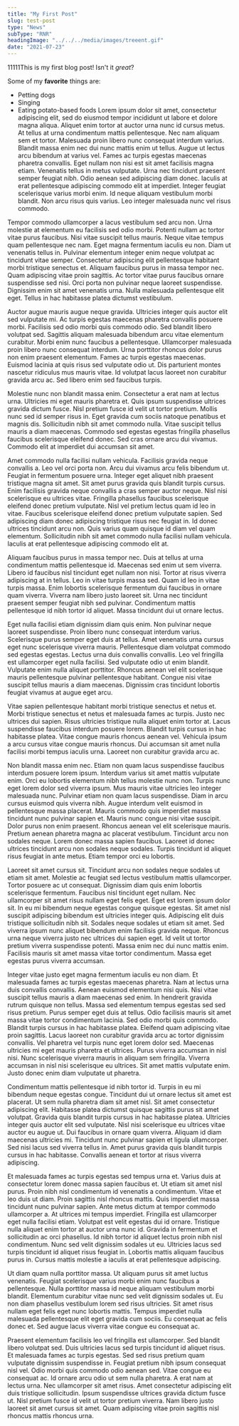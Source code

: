 ```yaml
---
title: "My First Post"
slug: test-post
type: "News"
subType: "RNR"
headingImage: "../../../media/images/treeent.gif"
date: "2021-07-23"
---
```


11111This is my first blog post! Isn't it *great*?

Some of my **favorite** things are:

* Petting dogs
* Singing
* Eating potato-based foods
Lorem ipsum dolor sit amet, consectetur adipiscing elit, sed do eiusmod tempor incididunt ut labore et dolore magna aliqua. Aliquet enim tortor at auctor urna nunc id cursus metus. At tellus at urna condimentum mattis pellentesque. Nec nam aliquam sem et tortor. Malesuada proin libero nunc consequat interdum varius. Blandit massa enim nec dui nunc mattis enim ut tellus. Augue ut lectus arcu bibendum at varius vel. Fames ac turpis egestas maecenas pharetra convallis. Eget nullam non nisi est sit amet facilisis magna etiam. Venenatis tellus in metus vulputate. Urna nec tincidunt praesent semper feugiat nibh. Odio aenean sed adipiscing diam donec. Iaculis at erat pellentesque adipiscing commodo elit at imperdiet. Integer feugiat scelerisque varius morbi enim. Id neque aliquam vestibulum morbi blandit. Non arcu risus quis varius. Leo integer malesuada nunc vel risus commodo.

Tempor commodo ullamcorper a lacus vestibulum sed arcu non. Urna molestie at elementum eu facilisis sed odio morbi. Potenti nullam ac tortor vitae purus faucibus. Nisi vitae suscipit tellus mauris. Neque vitae tempus quam pellentesque nec nam. Eget magna fermentum iaculis eu non. Diam ut venenatis tellus in. Pulvinar elementum integer enim neque volutpat ac tincidunt vitae semper. Consectetur adipiscing elit pellentesque habitant morbi tristique senectus et. Aliquam faucibus purus in massa tempor nec. Quam adipiscing vitae proin sagittis. Ac tortor vitae purus faucibus ornare suspendisse sed nisi. Orci porta non pulvinar neque laoreet suspendisse. Dignissim enim sit amet venenatis urna. Nulla malesuada pellentesque elit eget. Tellus in hac habitasse platea dictumst vestibulum.

Auctor augue mauris augue neque gravida. Ultricies integer quis auctor elit sed vulputate mi. Ac turpis egestas maecenas pharetra convallis posuere morbi. Facilisis sed odio morbi quis commodo odio. Sed blandit libero volutpat sed. Sagittis aliquam malesuada bibendum arcu vitae elementum curabitur. Morbi enim nunc faucibus a pellentesque. Ullamcorper malesuada proin libero nunc consequat interdum. Urna porttitor rhoncus dolor purus non enim praesent elementum. Fames ac turpis egestas maecenas. Euismod lacinia at quis risus sed vulputate odio ut. Dis parturient montes nascetur ridiculus mus mauris vitae. Id volutpat lacus laoreet non curabitur gravida arcu ac. Sed libero enim sed faucibus turpis.

Molestie nunc non blandit massa enim. Consectetur a erat nam at lectus urna. Ultricies mi eget mauris pharetra et. Quis ipsum suspendisse ultrices gravida dictum fusce. Nisl pretium fusce id velit ut tortor pretium. Mollis nunc sed id semper risus in. Eget gravida cum sociis natoque penatibus et magnis dis. Sollicitudin nibh sit amet commodo nulla. Vitae suscipit tellus mauris a diam maecenas. Commodo sed egestas egestas fringilla phasellus faucibus scelerisque eleifend donec. Sed cras ornare arcu dui vivamus. Commodo elit at imperdiet dui accumsan sit amet.

Amet commodo nulla facilisi nullam vehicula. Facilisis gravida neque convallis a. Leo vel orci porta non. Arcu dui vivamus arcu felis bibendum ut. Feugiat in fermentum posuere urna. Integer eget aliquet nibh praesent tristique magna sit amet. Sit amet purus gravida quis blandit turpis cursus. Enim facilisis gravida neque convallis a cras semper auctor neque. Nisl nisi scelerisque eu ultrices vitae. Fringilla phasellus faucibus scelerisque eleifend donec pretium vulputate. Nisl vel pretium lectus quam id leo in vitae. Faucibus scelerisque eleifend donec pretium vulputate sapien. Sed adipiscing diam donec adipiscing tristique risus nec feugiat in. Id donec ultrices tincidunt arcu non. Quis varius quam quisque id diam vel quam elementum. Sollicitudin nibh sit amet commodo nulla facilisi nullam vehicula. Iaculis at erat pellentesque adipiscing commodo elit at.

Aliquam faucibus purus in massa tempor nec. Duis at tellus at urna condimentum mattis pellentesque id. Maecenas sed enim ut sem viverra. Libero id faucibus nisl tincidunt eget nullam non nisi. Tortor at risus viverra adipiscing at in tellus. Leo in vitae turpis massa sed. Quam id leo in vitae turpis massa. Enim lobortis scelerisque fermentum dui faucibus in ornare quam viverra. Viverra nam libero justo laoreet sit. Urna nec tincidunt praesent semper feugiat nibh sed pulvinar. Condimentum mattis pellentesque id nibh tortor id aliquet. Massa tincidunt dui ut ornare lectus.

Eget nulla facilisi etiam dignissim diam quis enim. Non pulvinar neque laoreet suspendisse. Proin libero nunc consequat interdum varius. Scelerisque purus semper eget duis at tellus. Amet venenatis urna cursus eget nunc scelerisque viverra mauris. Pellentesque diam volutpat commodo sed egestas egestas. Lectus urna duis convallis convallis. Leo vel fringilla est ullamcorper eget nulla facilisi. Sed vulputate odio ut enim blandit. Vulputate enim nulla aliquet porttitor. Rhoncus aenean vel elit scelerisque mauris pellentesque pulvinar pellentesque habitant. Congue nisi vitae suscipit tellus mauris a diam maecenas. Dignissim cras tincidunt lobortis feugiat vivamus at augue eget arcu.

Vitae sapien pellentesque habitant morbi tristique senectus et netus et. Morbi tristique senectus et netus et malesuada fames ac turpis. Justo nec ultrices dui sapien. Risus ultricies tristique nulla aliquet enim tortor at. Lacus suspendisse faucibus interdum posuere lorem. Blandit turpis cursus in hac habitasse platea. Vitae congue mauris rhoncus aenean vel. Vehicula ipsum a arcu cursus vitae congue mauris rhoncus. Dui accumsan sit amet nulla facilisi morbi tempus iaculis urna. Laoreet non curabitur gravida arcu ac.

Non blandit massa enim nec. Etiam non quam lacus suspendisse faucibus interdum posuere lorem ipsum. Interdum varius sit amet mattis vulputate enim. Orci eu lobortis elementum nibh tellus molestie nunc non. Turpis nunc eget lorem dolor sed viverra ipsum. Mus mauris vitae ultricies leo integer malesuada nunc. Pulvinar etiam non quam lacus suspendisse. Diam in arcu cursus euismod quis viverra nibh. Augue interdum velit euismod in pellentesque massa placerat. Mauris commodo quis imperdiet massa tincidunt nunc pulvinar sapien et. Mauris nunc congue nisi vitae suscipit. Dolor purus non enim praesent. Rhoncus aenean vel elit scelerisque mauris. Pretium aenean pharetra magna ac placerat vestibulum. Tincidunt arcu non sodales neque. Lorem donec massa sapien faucibus. Laoreet id donec ultrices tincidunt arcu non sodales neque sodales. Turpis tincidunt id aliquet risus feugiat in ante metus. Etiam tempor orci eu lobortis.

Laoreet sit amet cursus sit. Tincidunt arcu non sodales neque sodales ut etiam sit amet. Molestie ac feugiat sed lectus vestibulum mattis ullamcorper. Tortor posuere ac ut consequat. Dignissim diam quis enim lobortis scelerisque fermentum. Faucibus nisl tincidunt eget nullam. Nec ullamcorper sit amet risus nullam eget felis eget. Eget est lorem ipsum dolor sit. In eu mi bibendum neque egestas congue quisque egestas. Sit amet nisl suscipit adipiscing bibendum est ultricies integer quis. Adipiscing elit duis tristique sollicitudin nibh sit. Sodales neque sodales ut etiam sit amet. Sed viverra ipsum nunc aliquet bibendum enim facilisis gravida neque. Rhoncus urna neque viverra justo nec ultrices dui sapien eget. Id velit ut tortor pretium viverra suspendisse potenti. Massa enim nec dui nunc mattis enim. Facilisis mauris sit amet massa vitae tortor condimentum. Massa eget egestas purus viverra accumsan.

Integer vitae justo eget magna fermentum iaculis eu non diam. Et malesuada fames ac turpis egestas maecenas pharetra. Nam at lectus urna duis convallis convallis. Aenean euismod elementum nisi quis. Nisi vitae suscipit tellus mauris a diam maecenas sed enim. In hendrerit gravida rutrum quisque non tellus. Massa sed elementum tempus egestas sed sed risus pretium. Purus semper eget duis at tellus. Odio facilisis mauris sit amet massa vitae tortor condimentum lacinia. Sed odio morbi quis commodo. Blandit turpis cursus in hac habitasse platea. Eleifend quam adipiscing vitae proin sagittis. Lacus laoreet non curabitur gravida arcu ac tortor dignissim convallis. Vel pharetra vel turpis nunc eget lorem dolor sed. Maecenas ultricies mi eget mauris pharetra et ultrices. Purus viverra accumsan in nisl nisi. Nunc scelerisque viverra mauris in aliquam sem fringilla. Viverra accumsan in nisl nisi scelerisque eu ultrices. Sit amet mattis vulputate enim. Justo donec enim diam vulputate ut pharetra.

Condimentum mattis pellentesque id nibh tortor id. Turpis in eu mi bibendum neque egestas congue. Tincidunt dui ut ornare lectus sit amet est placerat. Ut sem nulla pharetra diam sit amet nisl. Sit amet consectetur adipiscing elit. Habitasse platea dictumst quisque sagittis purus sit amet volutpat. Gravida quis blandit turpis cursus in hac habitasse platea. Ultricies integer quis auctor elit sed vulputate. Nisl nisi scelerisque eu ultrices vitae auctor eu augue ut. Dui faucibus in ornare quam viverra. Aliquam id diam maecenas ultricies mi. Tincidunt nunc pulvinar sapien et ligula ullamcorper. Sed nisi lacus sed viverra tellus in. Amet purus gravida quis blandit turpis cursus in hac habitasse. Convallis aenean et tortor at risus viverra adipiscing.

Et malesuada fames ac turpis egestas sed tempus urna et. Varius duis at consectetur lorem donec massa sapien faucibus et. Ut etiam sit amet nisl purus. Proin nibh nisl condimentum id venenatis a condimentum. Vitae et leo duis ut diam. Proin sagittis nisl rhoncus mattis. Quis imperdiet massa tincidunt nunc pulvinar sapien. Ante metus dictum at tempor commodo ullamcorper a. At ultrices mi tempus imperdiet. Fringilla est ullamcorper eget nulla facilisi etiam. Volutpat est velit egestas dui id ornare. Tristique nulla aliquet enim tortor at auctor urna nunc id. Gravida in fermentum et sollicitudin ac orci phasellus. Id nibh tortor id aliquet lectus proin nibh nisl condimentum. Nunc sed velit dignissim sodales ut eu. Ultricies lacus sed turpis tincidunt id aliquet risus feugiat in. Lobortis mattis aliquam faucibus purus in. Cursus mattis molestie a iaculis at erat pellentesque adipiscing.

Ut diam quam nulla porttitor massa. Ut aliquam purus sit amet luctus venenatis. Feugiat scelerisque varius morbi enim nunc faucibus a pellentesque. Nulla porttitor massa id neque aliquam vestibulum morbi blandit. Elementum curabitur vitae nunc sed velit dignissim sodales ut. Eu non diam phasellus vestibulum lorem sed risus ultricies. Sit amet risus nullam eget felis eget nunc lobortis mattis. Tempus imperdiet nulla malesuada pellentesque elit eget gravida cum sociis. Eu consequat ac felis donec et. Sed augue lacus viverra vitae congue eu consequat ac.

Praesent elementum facilisis leo vel fringilla est ullamcorper. Sed blandit libero volutpat sed. Duis ultricies lacus sed turpis tincidunt id aliquet risus. Et malesuada fames ac turpis egestas. Sed sed risus pretium quam vulputate dignissim suspendisse in. Feugiat pretium nibh ipsum consequat nisl vel. Odio morbi quis commodo odio aenean sed. Vitae congue eu consequat ac. Id ornare arcu odio ut sem nulla pharetra. A erat nam at lectus urna. Nec ullamcorper sit amet risus. Amet consectetur adipiscing elit duis tristique sollicitudin. Ipsum suspendisse ultrices gravida dictum fusce ut. Nisl pretium fusce id velit ut tortor pretium viverra. Nam libero justo laoreet sit amet cursus sit amet. Quam adipiscing vitae proin sagittis nisl rhoncus mattis rhoncus urna.